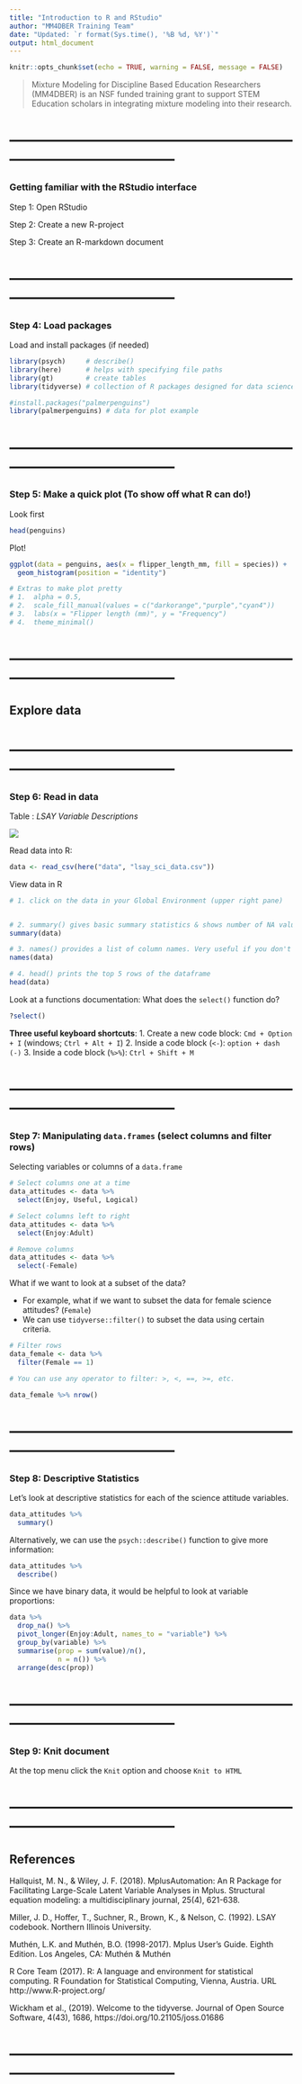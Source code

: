 ```yaml
---
title: "Introduction to R and RStudio"
author: "MM4DBER Training Team"
date: "Updated: `r format(Sys.time(), '%B %d, %Y')`"
output: html_document
---
```


```r
knitr::opts_chunk$set(echo = TRUE, warning = FALSE, message = FALSE) 
```

> Mixture Modeling for Discipline Based Education Researchers (MM4DBER) is an NSF funded training grant to support STEM Education scholars in integrating mixture modeling into their research.

# --------------------------------------------------------------------------------------

### Getting familiar with the RStudio interface

Step 1: Open RStudio

Step 2: Create a new R-project

Step 3: Create an R-markdown document

# --------------------------------------------------------------------------------------

### Step 4: Load packages

Load and install packages (if needed)
```r
library(psych)     # describe()
library(here)      # helps with specifying file paths
library(gt)        # create tables
library(tidyverse) # collection of R packages designed for data science

#install.packages("palmerpenguins")
library(palmerpenguins) # data for plot example
```

# --------------------------------------------------------------------------------------

### Step 5: Make a quick plot (To show off what R can do!)

Look first
```r
head(penguins)
```

Plot!
```r

ggplot(data = penguins, aes(x = flipper_length_mm, fill = species)) +
  geom_histogram(position = "identity") 

# Extras to make plot pretty
# 1.  alpha = 0.5, 
# 2.  scale_fill_manual(values = c("darkorange","purple","cyan4"))
# 3.  labs(x = "Flipper length (mm)", y = "Frequency")
# 4.  theme_minimal()

```

# --------------------------------------------------------------------------------------

## Explore data

# --------------------------------------------------------------------------------------

### Step 6: Read in data

Table : *LSAY Variable Descriptions*

![](figures/lsay_variables.png)

Read data into R: 
```r
data <- read_csv(here("data", "lsay_sci_data.csv")) 
```

View data in R
```r
# 1. click on the data in your Global Environment (upper right pane) 


# 2. summary() gives basic summary statistics & shows number of NA values
summary(data) 

# 3. names() provides a list of column names. Very useful if you don't have them memorized!
names(data)

# 4. head() prints the top 5 rows of the dataframe
head(data)


```


Look at a functions documentation: What does the `select()` function do?
```r

?select()
```

**Three useful keyboard shortcuts**:
1. Create a new code block: `Cmd + Option + I` (windows; `Ctrl + Alt + I`)
2. Inside a code block (`<-`): `option + dash (-)` 
3. Inside a code block (`%>%`): `Ctrl + Shift + M`

# --------------------------------------------------------------------------------------

### Step 7: Manipulating `data.frames` (select columns and filter rows)

Selecting variables or columns of a `data.frame`
```r
# Select columns one at a time
data_attitudes <- data %>% 
  select(Enjoy, Useful, Logical)

# Select columns left to right
data_attitudes <- data %>% 
  select(Enjoy:Adult)

# Remove columns
data_attitudes <- data %>% 
  select(-Female)
```


What if we want to look at a subset of the data?

- For example, what if we want to subset the data for female science attitudes? (`Female`)
- We can use `tidyverse::filter()` to subset the data using certain criteria.

```r
# Filter rows
data_female <- data %>% 
  filter(Female == 1) 

# You can use any operator to filter: >, <, ==, >=, etc.

data_female %>% nrow()
```

# --------------------------------------------------------------------------------------

### Step 8: Descriptive Statistics

Let's look at descriptive statistics for each of the science attitude variables.
```r
data_attitudes %>% 
  summary()
```

Alternatively, we can use the `psych::describe()` function to give more information:
```r
data_attitudes %>% 
  describe()
```

Since we have binary data, it would be helpful to look at variable proportions:
```r
data %>% 
  drop_na() %>% 
  pivot_longer(Enjoy:Adult, names_to = "variable") %>% 
  group_by(variable) %>% 
  summarise(prop = sum(value)/n(),
            n = n()) %>%
  arrange(desc(prop))
```

# --------------------------------------------------------------------------------------

### Step 9: Knit document 

At the top menu click the `Knit` option and choose `Knit to HTML` 

# --------------------------------------------------------------------------------------

## References

Hallquist, M. N., & Wiley, J. F. (2018). MplusAutomation: An R Package for Facilitating Large-Scale Latent Variable Analyses in Mplus. Structural equation modeling: a multidisciplinary journal, 25(4), 621-638.

Miller, J. D., Hoffer, T., Suchner, R., Brown, K., & Nelson, C. (1992). LSAY codebook. Northern Illinois University.

Muthén, L.K. and Muthén, B.O. (1998-2017). Mplus User's Guide. Eighth Edition. Los Angeles, CA: Muthén & Muthén

R Core Team (2017). R: A language and environment for statistical computing. R Foundation for Statistical Computing, Vienna, Austria. URL http://www.R-project.org/

Wickham et al., (2019). Welcome to the tidyverse. Journal of Open Source Software, 4(43), 1686, https://doi.org/10.21105/joss.01686

# --------------------------------------------------------------------------------------

